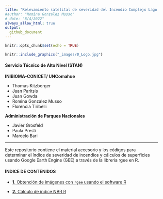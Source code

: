 ```yaml
---
title: "Relevamiento satelital de severidad del Incendio Complejo Lago Martin 2021-22"
#author: "Romina Gonzalez Musso"
# date: "8/4/2022"
always_allow_html: true
output:
  github_document
---
```


```r
knitr::opts_chunk$set(echo = TRUE)
```

```r

knitr::include_graphics("_images/0_Logo.jpg")

```

#### **Servicio Técnico de Alto Nivel (STAN)**

**INIBIOMA-CONICET/ UNComahue**

- Thomas Kitzberger
- Juan Paritsis
- Juan Gowda
- Romina Gonzalez Musso
- Florencia Tiribelli

**Administración de Parques Nacionales**

- Javier Grosfeld
- Paula Presti
- Marcelo Bari

----------------------------------------

Este repositorio contiene el material accesorio y los códigos para determinar el índice de severidad de incendios y cálculos de superficies usando Google Earth Engine (GEE) a través de la librería rgee en R. 


#### **ÍNDICE DE CONTENIDOS**

- [**1.** Obtención de imágenes con `rgee` usando el software R](https://github.com/romina-gonzalez-musso/Severidad_IncendioLagoMartin/tree/master/_mds/1_Imagenes_rgee.md)

- [**2.** Cálculo de índice NBR R](https://github.com/romina-gonzalez-musso/Severidad_IncendioLagoMartin/tree/master/_mds/2_NBR.md)




